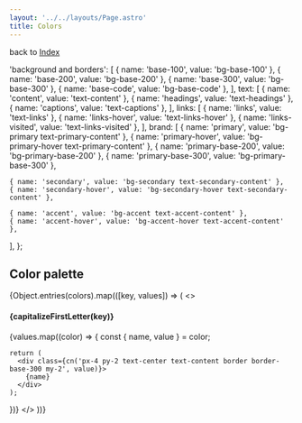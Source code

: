 ```yaml
---
layout: '../../layouts/Page.astro'
title: Colors
---
```



back to [Index](/design)

  'background and borders': [
    { name: 'base-100', value: 'bg-base-100' },
    { name: 'base-200', value: 'bg-base-200' },
    { name: 'base-300', value: 'bg-base-300' },
    { name: 'base-code', value: 'bg-base-code' },
  ],
  text: [
    { name: 'content', value: 'text-content' },
    { name: 'headings', value: 'text-headings' },
    { name: 'captions', value: 'text-captions' },
  ],
  links: [
    { name: 'links', value: 'text-links' },
    { name: 'links-hover', value: 'text-links-hover' },
    { name: 'links-visited', value: 'text-links-visited' },
  ],
  brand: [
    { name: 'primary', value: 'bg-primary text-primary-content' },
    { name: 'primary-hover', value: 'bg-primary-hover text-primary-content' },
    { name: 'primary-base-200', value: 'bg-primary-base-200' },
    { name: 'primary-base-300', value: 'bg-primary-base-300' },

    { name: 'secondary', value: 'bg-secondary text-secondary-content' },
    { name: 'secondary-hover', value: 'bg-secondary-hover text-secondary-content' },

    { name: 'accent', value: 'bg-accent text-accent-content' },
    { name: 'accent-hover', value: 'bg-accent-hover text-accent-content' },
  ],
};

## Color palette

{Object.entries(colors).map(([key, values]) => (
<>
  <h4>{capitalizeFirstLetter(key)}</h4>
  {values.map((color) => {
    const { name, value } = color;

    return (
      <div class={cn('px-4 py-2 text-center text-content border border-base-300 my-2', value)}>
        {name}
      </div>
    );
  })}
</>
))}
